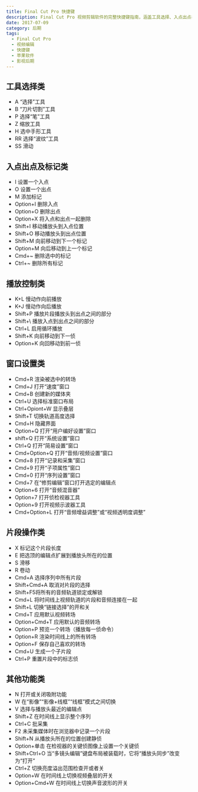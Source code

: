 ```yaml
---
title: Final Cut Pro 快捷键
description: Final Cut Pro 视频剪辑软件的完整快捷键指南，涵盖工具选择、入点出点标记、播放控制、窗口设置和片段操作等核心功能
date: 2017-07-09
category: 后期
tags:
  - Final Cut Pro
  - 视频编辑
  - 快捷键
  - 苹果软件
  - 影视后期
---
```


## 工具选择类

- A “选择”工具
- B “刀片切割”工具
- P 选择“笔”工具
- Z 缩放工具
- H 选中手形工具
- RR 选择“波纹”工具
- SS 滑动

## 入点出点及标记类

- I 设置一个入点
- O 设置一个出点
- M 添加标记
- Option+I 删除入点
- Option+O 删除出点
- Option+X 将入点和出点一起删除
- Shift+I 移动播放头到入点位置
- Shift+O 移动播放头到出点位置
- Shift+M 向前移动到下一个标记
- Option+M 向后移动到上一个标记
- Cmd+~ 删除选中的标记
- Ctrl+~ 删除所有标记

## 播放控制类

- K+L 慢动作向前播放
- K+J 慢动作向后播放
- Shift+P 播放片段播放头到出点之间的部分
- Shift+\ 播放入点到出点之间的部分
- Ctrl+L 启用循环播放
- Shift+K 向前移动到下一侦
- Option+K 向回移动到前一侦

## 窗口设置类

- Cmd+R 渲染被选中的转场
- Cmd+J 打开“速度”窗口
- Cmd+B 创建新的媒体夹
- Ctrl+U 选择标准窗口布局
- Ctrl+Opiont+W 显示叠层
- Shift+T 切换轨道高度选择
- Cmd+H 隐藏界面
- Option+Q 打开“用户编好设置”窗口
- shift+Q 打开“系统设置”窗口
- Ctrl+Q 打开“简易设置”窗口
- Cmd+Option+Q 打开“音频/视频设置”窗口
- Cmd+8 打开“记录和采集”窗口
- Cmd+9 打开“子项属性”窗口
- Cmd+0 打开“序列设置”窗口
- Cmd+7 在“修剪编辑”窗口打开选定的编辑点
- Option+6 打开“音频混音器”
- Option+7 打开侦检视器工具
- Option+9 打开视频示波器工具
- Cmd+Option+L 打开“音频增益调整”或“视频透明度调整”

## 片段操作类

- X 标记这个片段长度
- E 把选顶的编辑点扩展到播放头所在的位置
- S 滑移
- R 卷动
- Cmd+A 选择序列中所有片段
- Shift+Cmd+A 取消对片段的选择
- Shift+F5将所有的音频轨道锁定或解锁
- Cmd+L 将时间线上视频轨道的片段和音频连接在一起
- Shift+L 切换“链接选择”的开和关
- Cmd+T 应用默认视频转场
- Option+Cmd+T 应用默认的音频转场
- Option+P 预览一个转场（播放每一侦命令）
- Option+R 渲染时间线上的所有转场
- Option+F 保存自己喜欢的转场
- Cmd+U 生成一个子片段
- Ctrl+P 重置片段中的标志侦

## 其他功能类

- N 打开或关闭吸附功能
- W 在“影像”“影像+线框”“线框”模式之间切换
- V 选择与播放头最近的编辑点
- Shift+Z 在时间线上显示整个序列
- Ctrl+C 批采集
- F2 未采集媒体时在浏览器中记录一个片段
- Shift+N 从播放头所在的位置创建静侦
- Option+单击 在检视器的关键侦图像上设置一个关键侦
- Shift+Ctrl+O 当“多镜头编辑”键盘布局被装载时，它将“播放头同步”改变为“打开”
- Ctrl+Z 切换亮度溢出范围检查开或者关
- Option+W 在时间线上切换视频叠层的开关
- Option+Cmd+W 在时间线上切换声音波形的开关